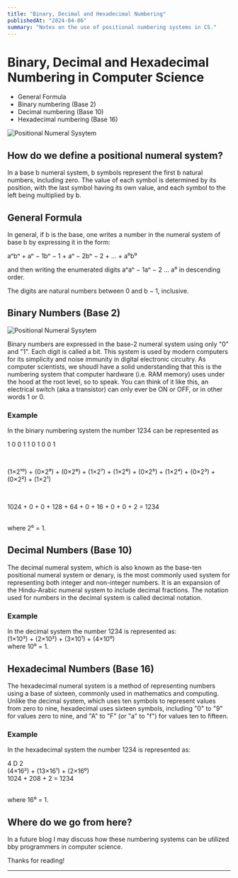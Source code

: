 ```yaml
---
title: "Binary, Decimal and Hexadecimal Numbering"
publishedAt: "2024-04-06"
summary: "Notes on the use of positional numbering systems in CS."
---
```


# Binary, Decimal and Hexadecimal Numbering in Computer Science

- General Formula
- Binary numbering (Base 2)
- Decimal numbering (Base 10)
- Hexadecimal numbering (Base 16)

![Positional Numeral Sysytem](https://upload.wikimedia.org/wikipedia/commons/4/4c/Decimal_digit.png)

## How do we define a positional numeral system?

In a base b numeral system, b symbols represent the first b natural numbers, 
including zero. The value of each symbol is determined by its position, 
with the last symbol having its own value, and each symbol to the left being 
multiplied by b.

## General Formula

In general, if b is the base, one writes a number in the numeral system of base
 b by expressing it in the form:
  
 aⁿbⁿ + aⁿ − 1bⁿ − 1 + aⁿ − 2bⁿ − 2 + ... + a⁰b⁰

 and then writing the enumerated digits aⁿaⁿ − 1aⁿ − 2 ... a⁰ in descending order. 
  
 The digits are natural numbers between 0 and b − 1, inclusive.

## Binary Numbers (Base 2)

![Positional Numeral Sysytem](https://upload.wikimedia.org/wikipedia/commons/7/75/Binary_counter.gif)

Binary numbers are expressed in the base-2 numeral system using only 
"0" and "1". Each digit is called a bit. This system is used by modern 
computers for its simplicity and noise immunity in digital electronic 
circuitry. As computer scientists, we shoudl have a solid understanding
that this is the numbering system that computer hardware (i.e. RAM memory) 
uses under the hood at the root level, so to speak. You can think of it 
like this, an electrical switch (aka a transistor) can only ever be ON or OFF, 
or in other words 1 or 0.

### Example

<Callout emoji="💡">
  In the binary numbering system the number 1234 can be represented as
  
   <br/>

   1 0 0 1 1 0 1 0 0 1 
   
   <br/>

  (1×2¹⁰) + (0×2⁹) + (0×2⁸) + (1×2⁷) + (1×2⁶) + (0×2⁵) + (1×2⁴) + (0×2³) + (0×2²) + (1×2¹)

   <br/>

  1024 + 0 + 0 + 128 + 64 + 0 + 16 + 0 + 0 + 2 = 1234

  <br/>
  where 2⁰ = 1.
</Callout>

## Decimal Numbers (Base 10)

The decimal numeral system, which is also known as the base-ten 
positional numeral system or denary, is the most commonly used 
system for representing both integer and non-integer numbers. 
It is an expansion of the Hindu-Arabic numeral system to include 
decimal fractions. The notation used for numbers in the decimal 
system is called decimal notation.

### Example

<Callout emoji="💡">
  In the decimal system the number 1234 is represented as:
  <br/>
  (1×10³) + (2×10²) + (3×10¹) + (4×10⁰)
  <br/>
  where 10⁰ = 1.
</Callout>

## Hexadecimal Numbers (Base 16)

The hexadecimal numeral system is a method of representing numbers using a base 
of sixteen, commonly used in mathematics and computing. Unlike the decimal system, 
which uses ten symbols to represent values from zero to nine, hexadecimal uses 
sixteen symbols, including "0" to "9" for values zero to nine, and "A" to "F" 
(or "a" to "f") for values ten to fifteen.

### Example

<Callout emoji="💡">
  In the hexadecimal system the number 1234 is represented as:
  <br/>

  4 D 2 
  <br/>
  (4×16²) + (13×16¹) + (2×16⁰)
  <br/>
  1024 + 208 + 2 = 1234 

  <br/>
  where 16⁰ = 1.
</Callout>

## Where do we go from here?

  In a future blog I may discuss how these numbering systems can be 
  utilized bby programmers in computer science.

  Thanks for reading!


---
<br/>

